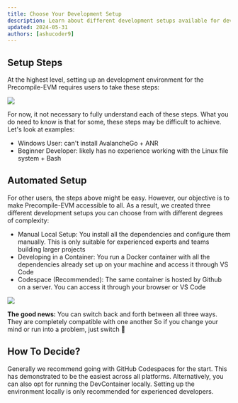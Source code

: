 ```yaml
---
title: Choose Your Development Setup
description: Learn about different development setups available for developing on the Avalanche EVM.
updated: 2024-05-31
authors: [ashucoder9]
---
```


## Setup Steps

At the highest level, setting up an development environment for the Precompile-EVM requires users to take these steps:

![](/course/customizing-evm/6.png)

For now, it not necessary to fully understand each of these steps. What you do need to know is that for some, these steps may be difficult to achieve. Let's look at examples:

- Windows User: can't install AvalancheGo + ANR
- Beginner Developer: likely has no experience working with the Linux file system + Bash

## Automated Setup

For other users, the steps above might be easy. However, our objective is to make Precompile-EVM accessible to all. As a result, we created three different development setups you can choose from with different degrees of complexity:

- Manual Local Setup: You install all the dependencies and configure them manually. This is only suitable for experienced experts and teams building larger projects
- Developing in a Container: You run a Docker container with all the dependencies already set up on your machine and access it through VS Code
- Codespace (Recommended): The same container is hosted by Github on a server. You can access it through your browser or VS Code

![](/course/customizing-evm/7.png)

**The good news:** You can switch back and forth between all three ways. They are completely compatible with one another So if you change your mind or run into a problem, just switch 🥳

## How To Decide?

Generally we recommend going with GitHub Codespaces for the start. This has demonstrated to be the easiest across all platforms. Alternatively, you can also opt for running the DevContainer locally. Setting up the environment locally is only recommended for experienced developers. 